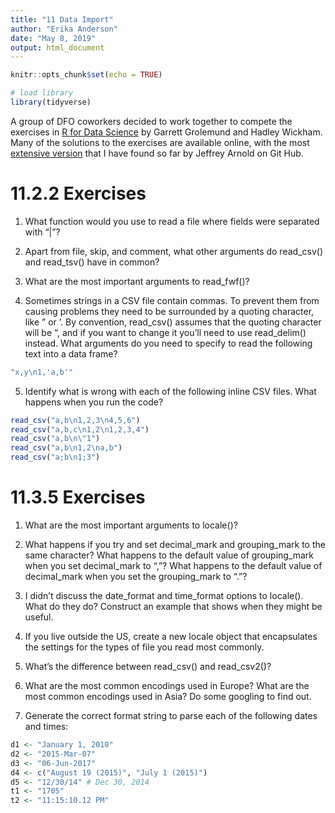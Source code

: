 ```yaml
---
title: "11 Data Import"
author: "Erika Anderson"
date: "May 8, 2019"
output: html_document
---
```


```r
knitr::opts_chunk$set(echo = TRUE)

# load library
library(tidyverse)

```

A group of DFO coworkers decided to work together to compete the exercises in [R for Data Science](https://r4ds.had.co.nz/) by Garrett Grolemund and Hadley Wickham. Many of the solutions to the exercises are available online, with the most [extensive version](https://jrnold.github.io/r4ds-exercise-solutions/index.html) that I have found so far by Jeffrey Arnold on Git Hub.

# 11.2.2 Exercises

1. What function would you use to read a file where fields were separated with
“|”?

2. Apart from file, skip, and comment, what other arguments do read_csv() and read_tsv() have in common?

3. What are the most important arguments to read_fwf()?

4. Sometimes strings in a CSV file contain commas. To prevent them from causing problems they need to be surrounded by a quoting character, like " or '. By convention, read_csv() assumes that the quoting character will be ", and if you want to change it you’ll need to use read_delim() instead. What arguments do you need to specify to read the following text into a data frame?

```r
"x,y\n1,'a,b'"
```

5. Identify what is wrong with each of the following inline CSV files. What happens when you run the code?

```r
read_csv("a,b\n1,2,3\n4,5,6")
read_csv("a,b,c\n1,2\n1,2,3,4")
read_csv("a,b\n\"1")
read_csv("a,b\n1,2\na,b")
read_csv("a;b\n1;3")
```


# 11.3.5 Exercises

1. What are the most important arguments to locale()?

2. What happens if you try and set decimal_mark and grouping_mark to the same character? What happens to the default value of grouping_mark when you set decimal_mark to “,”? What happens to the default value of decimal_mark when you set the grouping_mark to “.”?

3. I didn’t discuss the date_format and time_format options to locale(). What do they do? Construct an example that shows when they might be useful.

4. If you live outside the US, create a new locale object that encapsulates the settings for the types of file you read most commonly.

5. What’s the difference between read_csv() and read_csv2()?

6. What are the most common encodings used in Europe? What are the most common encodings used in Asia? Do some googling to find out.

7. Generate the correct format string to parse each of the following dates and times:

```r
d1 <- "January 1, 2010"
d2 <- "2015-Mar-07"
d3 <- "06-Jun-2017"
d4 <- c("August 19 (2015)", "July 1 (2015)")
d5 <- "12/30/14" # Dec 30, 2014
t1 <- "1705"
t2 <- "11:15:10.12 PM"
```

